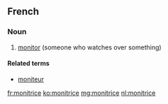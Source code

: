 ==French==

===Noun===
{{fr-noun|f}}

# [[monitor]] (someone who watches over something)

====Related terms====
* [[moniteur]]

[[fr:monitrice]]
[[ko:monitrice]]
[[mg:monitrice]]
[[nl:monitrice]]